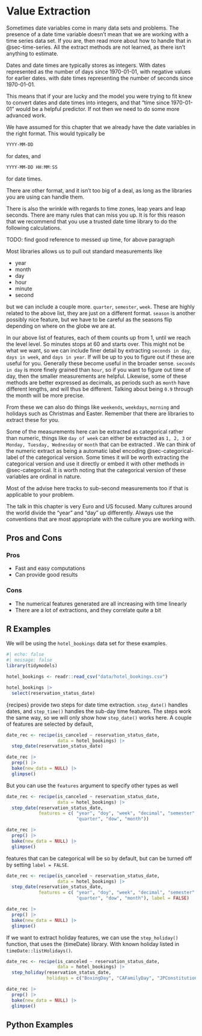 # Value Extraction {#sec-datetime-extraction}

Sometimes date variables come in many data sets and problems. The presence of a date time variable doesn't mean that we are working with a time series data set. If you are, then read more about how to handle that in @sec-time-series. All the extract methods are not learned, as there isn't anything to estimate.

Dates and date times are typically stores as integers. With dates represented as the number of days since 1970-01-01, with negative values for earlier dates. with date times representing the number of seconds since 1970-01-01. 

This means that if your are lucky and the model you were trying to fit knew to convert dates and date times into integers, and that "time since 1970-01-01" would be a helpful predictor. If not then we need to do some more advanced work.

We have assumed for this chapter that we already have the date variables in the right format. This would typically be 

```r
YYYY‐MM‐DD
```

for dates, and

```r
YYYY‐MM‐DD HH:MM:SS
```

for date times.

::: callout-note
There are other format, and it isn't too big of a deal, as long as the libraries you are using can handle them.
:::

There is also the wrinkle with regards to time zones, leap years and leap seconds. There are many rules that can miss you up. It is for this reason that we recommend that you use a trusted date time library to do the following calculations.

TODO: find good reference to messed up time, for above paragraph

Most libraries allows us to pull out standard measurements like

- year
- month
- day
- hour
- minute
- second

but we can include a couple more. `quarter`, `semester`, `week`. These are highly related to the above list, they are just on a different format. `season` is another possibly nice feature, but we have to be careful as the seasons flip depending on where on the globe we are at.

In our above list of features, each of them counts up from 1, until we reach the level level. So minutes stops at 60 and starts over. This might not be what we want, so we can include finer detail by extracting `seconds in day`, `days in week`, and `days in year`. If will be up to you to figure out if these are useful for you. Generally these become useful in the broader sense. `seconds in day` is more finely grained than `hour`, so if you want to figure out time of day, then the smaller measurements are helpful. Likewise, some of these methods are better expressed as decimals, as periods such as `month` have different lengths, and will thus be different. Talking about being `0.9` through the month will be more precise.

From these we can also do things like `weekends`, `weekdays`, `morning` and holidays such as Christmas and Easter. Remember that there are libraries to extract these for you.

Some of the measurements here can be extracted as categorical rather than numeric, things like `day of week` can either be extracted as `1, 2, 3` or `Monday, Tuesday, Wednesday` or `month` that can be extracted . We can think of the numeric extract as being a automatic label encoding @sec-categorical-label of the categorical version. Some times it will be worth extracting the categorical version and use it directly or embed it with other methods in @sec-categorical. It is worth noting that the categorical version of these variables are ordinal in nature.

::: callout-note
Most of the advise here tracks to sub-second measurements too if that is applicable to your problem.
:::

The talk in this chapter is very Euro and US focused. Many cultures around the world divide the "year" and "day" up differently. Always use the conventions that are most appropriate with the culture you are working with.

## Pros and Cons

### Pros

- Fast and easy computations
- Can provide good results

### Cons

- The numerical features generated are all increasing with time linearly
- There are a lot of extractions, and they correlate quite a bit

## R Examples

We will be using the `hotel_bookings` data set for these examples.

```r
#| echo: false 
#| message: false
library(tidymodels)

hotel_bookings <- readr::read_csv("data/hotel_bookings.csv")
```


```r
hotel_bookings |>
  select(reservation_status_date)
```

{recipes} provide two steps for date time extraction. `step_date()` handles dates, and `step_time()` handles the sub-day time features. The steps work the same way, so we will only show how `step_date()` works here. A couple of features are selected by default, 

```r
date_rec <- recipe(is_canceled ~ reservation_status_date, 
                   data = hotel_bookings) |>
  step_date(reservation_status_date)

date_rec |>
  prep() |>
  bake(new_data = NULL) |>
  glimpse()
```

But you can use the `features` argument to specify other types as well

```r
date_rec <- recipe(is_canceled ~ reservation_status_date, 
                   data = hotel_bookings) |>
  step_date(reservation_status_date, 
            features = c( "year", "doy", "week", "decimal", "semester", 
                          "quarter", "dow", "month"))

date_rec |>
  prep() |>
  bake(new_data = NULL) |>
  glimpse()
```

features that can be categorical will be so by default, but can be turned off by setting `label = FALSE`.

```r
date_rec <- recipe(is_canceled ~ reservation_status_date, 
                   data = hotel_bookings) |>
  step_date(reservation_status_date, 
            features = c( "year", "doy", "week", "decimal", "semester", 
                          "quarter", "dow", "month"), label = FALSE)

date_rec |>
  prep() |>
  bake(new_data = NULL) |>
  glimpse()
```

If we want to extract holiday features, we can use the `step_holiday()` function, that uses the {timeDate} library. With known holiday listed in `timeDate::listHolidays()`.

```r
date_rec <- recipe(is_canceled ~ reservation_status_date, 
                   data = hotel_bookings) |>
  step_holiday(reservation_status_date, 
               holidays = c("BoxingDay", "CAFamilyDay", "JPConstitutionDay"))

date_rec |>
  prep() |>
  bake(new_data = NULL) |>
  glimpse()
```

## Python Examples

